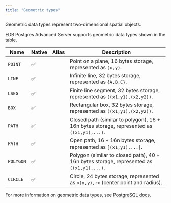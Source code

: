 ```yaml
---
title: "Geometric types"
---
```


Geometric data types represent two-dimensional spatial objects.

EDB Postgres Advanced Server supports geometric data types shown in the table.

| Name            | Native | Alias | Description                                                                                   |
| --------------- | -------| ----- | ---------------------------------------------------------------------------------------------- |
| `POINT`         | ✅     |       | Point on a plane, 16 bytes storage, represented as `(x,y)`.               |
| `LINE`          | ✅     |       | Infinite line, 32 bytes storage, represented as `{A,B,C}`.                |
| `LSEG`          | ✅     |       | Finite line segment, 32 bytes storage, represented as `((x1,y1),(x2,y2))`. |
| `BOX`           | ✅     |       | Rectangular box, 32 bytes storage, represented as `((x1,y1),(x2,y2))`.    |
| `PATH`          | ✅     |       | Closed path (similar to polygon), 16 + 16n bytes storage, represented as `((x1,y1),...)`. |
| `PATH`          | ✅     |       | Open path, 16 + 16n bytes storage, represented as `[(x1,y1),...]`.  |
| `POLYGON`       | ✅     |       | Polygon (similar to closed path), 40 + 16n bytes storage, represented as `((x1,y1),...)`. |
| `CIRCLE`        | ✅     |       | Circle, 24 bytes storage, represented as `<(x,y),r>` (center point and radius).     |

For more information on geometric data types, see [PostgreSQL docs](https://www.postgresql.org/docs/current/datatype-geometric.html).